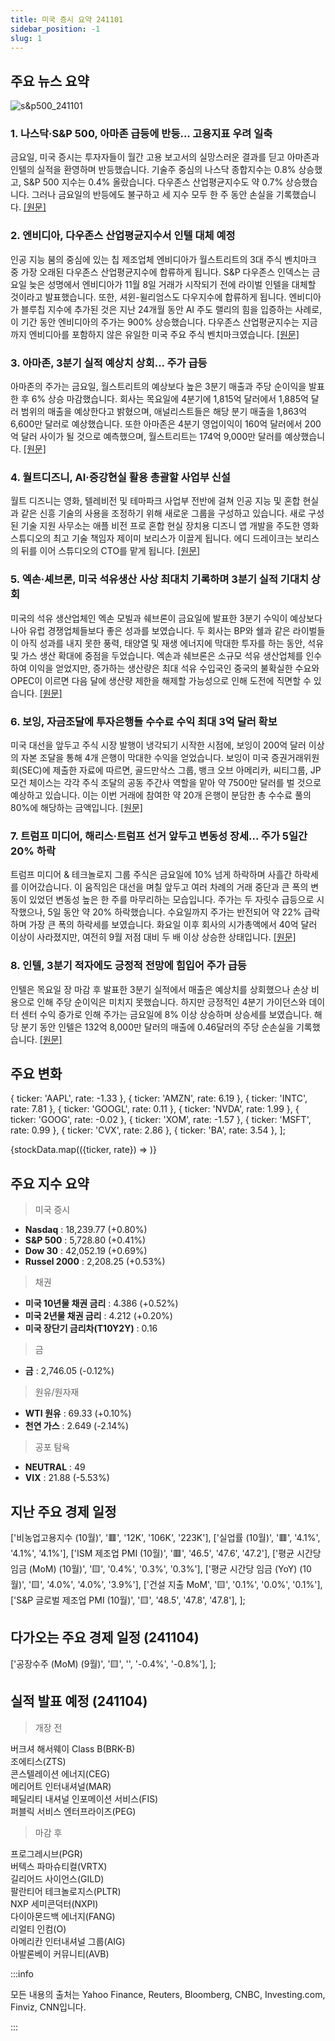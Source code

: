 ```yaml
---
title: 미국 증시 요약 241101
sidebar_position: -1
slug: 1
---
```


## 주요 뉴스 요약

![s&p500_241101](/map/241101.png)

### 1. **나스닥·S&P 500, 아마존 급등에 반등... 고용지표 우려 일축**

금요일, 미국 증시는 투자자들이 월간 고용 보고서의 실망스러운 결과를 딛고 아마존과 인텔의 실적을 환영하며 반등했습니다. 기술주 중심의 나스닥 종합지수는 0.8% 상승했고, S&P 500 지수는 0.4% 올랐습니다. 다우존스 산업평균지수도 약 0.7% 상승했습니다. 그러나 금요일의 반등에도 불구하고 세 지수 모두 한 주 동안 손실을 기록했습니다. [[원문]](https://finance.yahoo.com/news/live/stock-market-today-nasdaq-sp-500-rebound-as-amazon-surges-market-shrugs-off-jobs-data-124606760.html)

### 2. **엔비디아, 다우존스 산업평균지수서 인텔 대체 예정**

인공 지능 붐의 중심에 있는 칩 제조업체 엔비디아가 월스트리트의 3대 주식 벤치마크 중 가장 오래된 다우존스 산업평균지수에 합류하게 됩니다. S&P 다우존스 인덱스는 금요일 늦은 성명에서 엔비디아가 11월 8일 거래가 시작되기 전에 라이벌 인텔을 대체할 것이라고 발표했습니다. 또한, 셔윈-윌리엄스도 다우지수에 합류하게 됩니다. 엔비디아가 블루칩 지수에 추가된 것은 지난 24개월 동안 AI 주도 랠리의 힘을 입증하는 사례로, 이 기간 동안 엔비디아의 주가는 900% 상승했습니다. 다우존스 산업평균지수는 지금까지 엔비디아를 포함하지 않은 유일한 미국 주요 주식 벤치마크였습니다. [[원문]](https://finance.yahoo.com/news/nvidia-set-replace-intel-dow-231147426.html)

### 3. **아마존, 3분기 실적 예상치 상회... 주가 급등**

아마존의 주가는 금요일, 월스트리트의 예상보다 높은 3분기 매출과 주당 순이익을 발표한 후 6% 상승 마감했습니다. 회사는 목요일에 4분기에 1,815억 달러에서 1,885억 달러 범위의 매출을 예상한다고 밝혔으며, 애널리스트들은 해당 분기 매출을 1,863억 6,600만 달러로 예상했습니다. 또한 아마존은 4분기 영업이익이 160억 달러에서 200억 달러 사이가 될 것으로 예측했으며, 월스트리트는 174억 9,000만 달러를 예상했습니다. [[원문]](https://finance.yahoo.com/news/amazon-stock-pops-after-q3-earnings-beat-150027690.html)

### 4. **월트디즈니, AI·증강현실 활용 총괄할 사업부 신설**

월트 디즈니는 영화, 텔레비전 및 테마파크 사업부 전반에 걸쳐 인공 지능 및 혼합 현실과 같은 신흥 기술의 사용을 조정하기 위해 새로운 그룹을 구성하고 있습니다. 새로 구성된 기술 지원 사무소는 애플 비전 프로 혼합 현실 장치용 디즈니 앱 개발을 주도한 영화 스튜디오의 최고 기술 책임자 제이미 보리스가 이끌게 됩니다. 에디 드레이크는 보리스의 뒤를 이어 스튜디오의 CTO를 맡게 됩니다. [[원문]](https://www.reuters.com/technology/artificial-intelligence/walt-disney-forms-business-unit-coordinate-use-ai-augmented-reality-2024-11-01/)

### 5. **엑손·셰브론, 미국 석유생산 사상 최대치 기록하며 3분기 실적 기대치 상회**

미국의 석유 생산업체인 엑손 모빌과 쉐브론이 금요일에 발표한 3분기 수익이 예상보다 나아 유럽 경쟁업체들보다 좋은 성과를 보였습니다. 두 회사는 BP와 쉘과 같은 라이벌들이 아직 성과를 내지 못한 풍력, 태양열 및 재생 에너지에 막대한 투자를 하는 동안, 석유 및 가스 생산 확대에 중점을 두었습니다. 엑손과 쉐브론은 소규모 석유 생산업체를 인수하여 이익을 얻었지만, 증가하는 생산량은 최대 석유 수입국인 중국의 불확실한 수요와 OPEC이 이르면 다음 달에 생산량 제한을 해제할 가능성으로 인해 도전에 직면할 수 있습니다. [[원문]](https://www.reuters.com/business/energy/exxon-chevron-top-q3-profit-expectations-record-high-oil-output-2024-11-01/)

### 6. **보잉, 자금조달에 투자은행들 수수료 수익 최대 3억 달러 확보**

미국 대선을 앞두고 주식 시장 발행이 냉각되기 시작한 시점에, 보잉이 200억 달러 이상의 자본 조달을 통해 4개 은행이 막대한 수익을 얻었습니다. 보잉이 미국 증권거래위원회(SEC)에 제출한 자료에 따르면, 골드만삭스 그룹, 뱅크 오브 아메리카, 씨티그룹, JP모건 체이스는 각각 주식 조달의 공동 주간사 역할을 맡아 약 7500만 달러를 벌 것으로 예상하고 있습니다. 이는 이번 거래에 참여한 약 20개 은행이 분담한 총 수수료 풀의 80%에 해당하는 금액입니다. [[원문]](https://www.bloomberg.com/news/articles/2024-11-01/boeing-bankers-grab-up-to-300-million-in-capital-raise-fees?srnd=phx-markets)

### 7. **트럼프 미디어, 해리스·트럼프 선거 앞두고 변동성 장세... 주가 5일간 20% 하락**

트럼프 미디어 & 테크놀로지 그룹 주식은 금요일에 10% 넘게 하락하며 사흘간 하락세를 이어갔습니다. 이 움직임은 대선을 며칠 앞두고 여러 차례의 거래 중단과 큰 폭의 변동이 있었던 변동성 높은 한 주를 마무리하는 모습입니다. 주가는 두 자릿수 급등으로 시작했으나, 5일 동안 약 20% 하락했습니다. 수요일까지 주가는 반전되어 약 22% 급락하며 가장 큰 폭의 하락세를 보였습니다. 화요일 이후 회사의 시가총액에서 40억 달러 이상이 사라졌지만, 여전히 9월 저점 대비 두 배 이상 상승한 상태입니다. [[원문]](https://finance.yahoo.com/news/djt-stock-slumps-20-over-last-5-days-to-cap-volatile-week-ahead-of-harris-trump-election-174742097.html)

### 8. **인텔, 3분기 적자에도 긍정적 전망에 힘입어 주가 급등**

인텔은 목요일 장 마감 후 발표한 3분기 실적에서 매출은 예상치를 상회했으나 손상 비용으로 인해 주당 순이익은 미치지 못했습니다. 하지만 긍정적인 4분기 가이던스와 데이터 센터 수익 증가로 인해 주가는 금요일에 8% 이상 상승하며 상승세를 보였습니다. 해당 분기 동안 인텔은 132억 8,000만 달러의 매출에 0.46달러의 주당 순손실을 기록했습니다. [[원문]](https://finance.yahoo.com/news/intel-stock-jumps-on-positive-outlook-despite-q3-losses-201212146.html)

## 주요 변화

  { ticker: 'AAPL', rate: -1.33 },
  { ticker: 'AMZN', rate: 6.19 },
  { ticker: 'INTC', rate: 7.81 },
  { ticker: 'GOOGL', rate: 0.11 },
  { ticker: 'NVDA', rate: 1.99 },
  { ticker: 'GOOG', rate: -0.02 },
  { ticker: 'XOM', rate: -1.57 },
  { ticker: 'MSFT', rate: 0.99 },
  { ticker: 'CVX', rate: 2.86 },
  { ticker: 'BA', rate: 3.54 },
];

{stockData.map(({ticker, rate}) => <StockCardMini key={ticker} ticker={ticker} rate={rate}></StockCardMini>)}

## 주요 지수 요약

> 미국 증시

- **Nasdaq** : 18,239.77 (+0.80%)
- **S&P 500** : 5,728.80 (+0.41%)
- **Dow 30** : 42,052.19 (+0.69%)
- **Russel 2000** : 2,208.25 (+0.53%)

> 채권

- **미국 10년물 채권 금리** : 4.386 (+0.52%)
- **미국 2년물 채권 금리** : 4.212 (+0.20%)
- **미국 장단기 금리차(T10Y2Y)** : 0.16

> 금

- **금** : 2,746.05 (-0.12%)

> 원유/원자재

- **WTI 원유** : 69.33 (+0.10%)
- **천연 가스** : 2.649 (-2.14%)

> 공포 탐욕

- **NEUTRAL** : 49
- **VIX** : 21.88 (-5.53%)

## 지난 주요 경제 일정

  ['비농업고용지수 (10월)', '🟥', '12K', '106K', '223K'],
  ['실업률 (10월)', '🟥', '4.1%', '4.1%', '4.1%'],
  ['ISM 제조업 PMI (10월)', '🟥', '46.5', '47.6', '47.2'],
  ['평균 시간당 임금 (MoM) (10월)', '🟨', '0.4%', '0.3%', '0.3%'],
  ['평균 시간당 임금 (YoY) (10월)', '🟨', '4.0%', '4.0%', '3.9%'],
  ['건설 지출 MoM', '🟨', '0.1%', '0.0%', '0.1%'],
  ['S&P 글로벌 제조업 PMI (10월)', '🟨', '48.5', '47.8', '47.8'],
];

<EconomicCalendar data={eventsData} />

## 다가오는 주요 경제 일정 (241104)

  ['공장수주 (MoM) (9월)', '🟨', '', '-0.4%', '-0.8%'],
];

<EconomicCalendar data={nextEventsData} />

## 실적 발표 예정 (241104)

> 개장 전

버크셔 해서웨이 Class B(BRK-B)  
조에티스(ZTS)  
콘스텔레이션 에너지(CEG)  
메리어트 인터내셔널(MAR)  
페딜리티 내셔널 인포메이션 서비스(FIS)  
퍼블릭 서비스 엔터프라이즈(PEG)

> 마감 후

프로그레시브(PGR)  
버텍스 파마슈티컬(VRTX)  
길리어드 사이언스(GILD)  
팔란티어 테크놀로지스(PLTR)  
NXP 세미콘덕터(NXPI)  
다이아몬드백 에너지(FANG)  
리얼티 인컴(O)  
아메리칸 인터내셔널 그룹(AIG)  
아발론베이 커뮤니티(AVB)

:::info

모든 내용의 출처는 Yahoo Finance, Reuters, Bloomberg, CNBC, Investing.com, Finviz, CNN입니다.

:::
